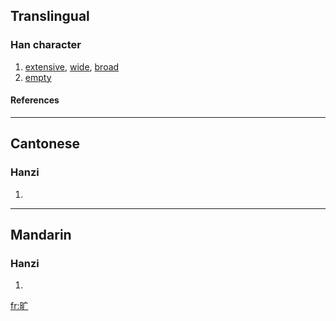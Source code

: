 {{see|曠}}

==Translingual==
===Han character===
{{Han char|rn=72|rad=日|as=03|sn=7|four=|canj=日戈 (AI)}}
# [[extensive]], [[wide]], [[broad]]
# [[empty]]
====References====
{{Han ref|kx=0490.221|hdz=21487.180|uh=65F7|ud=26103}}

----
==Cantonese==
===Hanzi===
{{yue-hanzi|jyut=|y=kwong3}}
# {{defn|Cantonese}}

----
==Mandarin==
===Hanzi===
{{cmn-hanzi|tra=曠|pin=[[kuàng]] ([[kuang4]])|wg=k'uang<sup>4</sup>}}
# {{defn|Mandarin}}

[[fr:旷]]